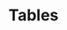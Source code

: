 ---
title: Tables
tabs: ['Usage', 'Style']
description: Usage instructions for the Table component
---